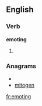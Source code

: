 
==English==

===Verb===
'''emoting'''

# {{present participle of|[[emote]]}}

===Anagrams===
* {{alphagram|egimnot}}
* [[mitogen#English|mitogen]]

[[fr:emoting]]
